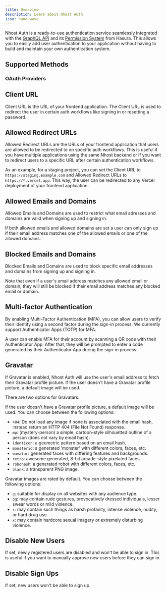 ```yaml
---
title: Overview
description: Learn about Nhost Auth
icon: hand-wave
---
```


Nhost Auth is a ready-to-use authentication service seamlessly integrated with the [GraphQL API](/product/graphql) and its [Permission System](/guides/api/permissions) from Hasura. This allows you to easily add user authentication to your application without having to build and maintain your own authentication system.

## Supported Methods

<CardGroup cols={4}>
  <Card title="Email and Password" icon="square-1" href="/guides/auth/sign-in-email-password">
  </Card>
  <Card title="Magic Link" icon="square-2" href="/guides/auth/sign-in-magic-link">
  </Card>
  <Card title="Phone Number (SMS)" icon="square-3" href="/guides/auth/sign-in-phone-number">
  </Card>
  <Card title="Security Keys (WebAuthn)" icon="square-4" href="/guides/auth/sign-in-webauthn">
  </Card>
  <Card title="Elevated Permissions" icon="square-5" href="/guides/auth/elevated-permissions">
  </Card>
</CardGroup>

### OAuth Providers

<CardGroup cols={4}>
  <Card title="Apple" icon="square-1" href="/guides/auth/social/sign-in-apple">
  </Card>
  <Card title="Discord" icon="square-2" href="/guides/auth/social/sign-in-discord">
  </Card>
  <Card title="Facebook" icon="square-3" href="/guides/auth/social/sign-in-facebook">
  </Card>
  <Card title="GitHub" icon="square-4" href="/guides/auth/social/sign-in-github">
  </Card>
  <Card title="Google" icon="square-5" href="/guides/auth/social/sign-in-google">
  </Card>
  <Card title="Linkedin" icon="square-6" href="/guides/auth/social/sign-in-linkedin">
  </Card>
  <Card title="Spotify" icon="square-7" href="/guides/auth/social/sign-in-spotify">
  </Card>
  <Card title="Twitch" icon="square-8" href="/guides/auth/social/sign-in-twitch">
  </Card>
  <Card title="WorkOS" icon="square-9" href="/guides/auth/social/sign-in-workos">
  </Card>
</CardGroup>

## Client URL

Client URL is the URL of your frontend application. The Client URL is used to redirect the user in certain auth workflows like signing in or resetting a password.

## Allowed Redirect URLs

Allowed Redirect URLs are the URLs of your frontend application that users are allowed to be redirected to on specific auth workflows. This is useful if you have multiple applications using the same Nhost backend or if you want to redirect users to a specific URL after certain authentication workflows.

As an example, for a staging project, you can set the Client URL to `https://staging.example.com` and Allowed Redirect URLs to `https://*.vercel.app`. This way, the user can be redirected to any Vercel deployment of your frontend application.

## Allowed Emails and Domains

Allowed Emails and Domains are used to restrict what email adresses and domains are valid when signing up and signing in.

If both allowed emails and allowed domains are set a user can only sign up if their email address matches one of the allowed emails or one of the allowed domains.

## Blocked Emails and Domains

Blocked Emails and Domains are used to block specific email addresses and domains from signing up and signing in.

Note that even if a user's email address matches any allowed email or domain, they will still be blocked if their email address matches any blocked email or domain.

## Multi-factor Authentication

By enabling Multi-Factor Authentication (MFA), you can allow users to verify their identity using a second factor during the sign-in process. We currently support Authenticator Apps (TOTP) for MFA.

A user can enable MFA for their account by scanning a QR code with their Authenticator App. After that, they will be prompted to enter a code generated by their Authenticator App during the sign-in process.

## Gravatar

If Gravatar is enabled, Nhost Auth will use the user's email address to fetch their Gravatar profile picture. If the user doesn't have a Gravatar profile picture, a default image will be used.

There are two options for Gravatars.

<Steps>
  <Step title="Default Image">

If the user doesn't have a Gravatar profile picture, a default image will be used. You can choose between the following options:

- `404`: Do not load any image if none is associated with the email hash, instead return an HTTP 404 (File Not Found) response.
- `mp`: (mystery-person) a simple, cartoon-style silhouetted outline of a person (does not vary by email hash).
- `identicon`: a geometric pattern based on an email hash.
- `monsterid`: a generated 'monster' with different colors, faces, etc.
- `wavatar`: generated faces with differing features and backgrounds.
- `retro`: awesome generated, 8-bit arcade-style pixelated faces.
- `robohash`: a generated robot with different colors, faces, etc.
- `blank`: a transparent PNG image.

</Step>

<Step title="Rating">

Gravatar images are rated by default. You can choose between the following options:

- `g`: suitable for display on all websites with any audience type.
- `pg`: may contain rude gestures, provocatively dressed individuals, lesser swear words or mild violence.
- `r`: may contain such things as harsh profanity, intense violence, nudity, or hard drug use.
- `x`: may contain hardcore sexual imagery or extremely disturbing violence.

</Step>
</Steps>

## Disable New Users

If set, newly registered users are disabled and won't be able to sign in. This is useful if you want to manually approve new users before they can sign in.

## Disable Sign Ups

If set, new users won't be able to sign up.
